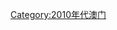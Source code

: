 {{Portal|澳門}}
{{Year category}}
{{Year by category
|m=2
|c=0
|d=1
|y=0
|cat=澳門
|sortkey=Macau
|parent=各年澳門
|subcat=2010年中國各省
}}
[[Category:2010年代澳门|Category:2010年代澳门]]